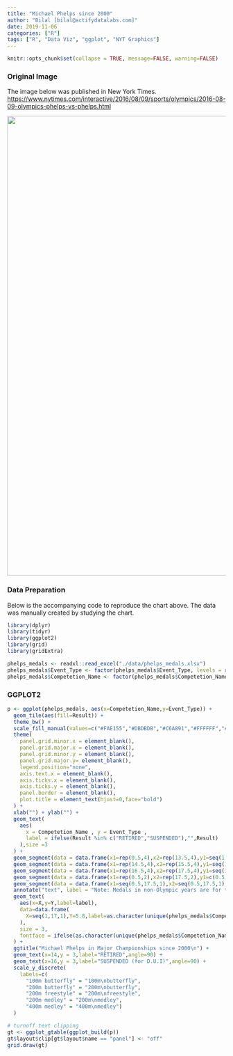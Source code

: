 ```yaml
---
title: "Michael Phelps since 2000"
author: "Bilal [bilal@actifydatalabs.com]"
date: 2019-11-06
categories: ["R"]
tags: ["R", "Data Viz", "ggplot", "NYT Graphics"]
---
```


```r
knitr::opts_chunk$set(collapse = TRUE, message=FALSE, warning=FALSE)
```

### Original Image


The image below was published in New York Times. <https://www.nytimes.com/interactive/2016/08/09/sports/olympics/2016-08-09-olympics-phelps-vs-phelps.html> 

<p><img src="/dataviz-r/post/2019-11-06-michael-phelps-medals_files/images/nyt_medals-945.png" width="1056" /></p>

### Data Preparation


Below is the accompanying code to reproduce the chart above. The data was manually created by studying the chart.

```r
library(dplyr)
library(tidyr)
library(ggplot2)
library(grid)
library(gridExtra)

phelps_medals <- readxl::read_excel("./data/phelps_medals.xlsx")
phelps_medals$Event_Type <- factor(phelps_medals$Event_Type, levels = rev(phelps_medals$Event_Type %>% unique()))
phelps_medals$Competetion_Name <- factor(phelps_medals$Competetion_Name, levels = phelps_medals$Competetion_Name %>% unique())

```

### GGPLOT2


```r
p <- ggplot(phelps_medals, aes(x=Competetion_Name,y=Event_Type)) + 
  geom_tile(aes(fill=Result)) + 
  theme_bw() + 
  scale_fill_manual(values=c("#FAE155","#DBDBDB","#C6A891","#FFFFFF","#FFFFFF","#FFFFFF","#FFFFFF","#FFFFFF")) +
  theme(
    panel.grid.minor.x = element_blank(),
    panel.grid.major.x = element_blank(),
    panel.grid.minor.y = element_blank(),
    panel.grid.major.y= element_blank(),
    legend.position="none",
    axis.text.x = element_blank(),
    axis.ticks.x = element_blank(),
    axis.ticks.y = element_blank(),
    panel.border = element_blank(),
    plot.title = element_text(hjust=0,face="bold")
  ) + 
  xlab("") + ylab("") + 
  geom_text(
    aes(
      x = Competetion_Name , y = Event_Type , 
      label = ifelse(Result %in% c("RETIRED","SUSPENDED"),"",Result)
    ),size =3
  ) + 
  geom_segment(data = data.frame(x1=rep(0.5,4),x2=rep(13.5,4),y1=seq(1.5,4.5,1),y2=seq(1.5,4.5,1)),aes(x = x1, y = y1, xend = x2, yend = y2),size=0.5,color="dark grey") + 
  geom_segment(data = data.frame(x1=rep(14.5,4),x2=rep(15.5,4),y1=seq(1.5,4.5,1),y2=seq(1.5,4.5,1)),aes(x = x1, y = y1, xend = x2, yend = y2),size=0.5,color="dark grey") + 
  geom_segment(data = data.frame(x1=rep(16.5,4),x2=rep(17.5,4),y1=seq(1.5,4.5,1),y2=seq(1.5,4.5,1)),aes(x = x1, y = y1, xend = x2, yend = y2),size=0.5,color="dark grey") + 
  geom_segment(data = data.frame(x1=rep(0.5,2),x2=rep(17.5,2),y1=c(0.5,5.5),y2=c(0.5,5.5)),aes(x = x1, y = y1, xend = x2, yend = y2),size=0.5,color="dark grey") +
  geom_segment(data = data.frame(x1=seq(0.5,17.5,1),x2=seq(0.5,17.5,1),y1=rep(0.5,18),y2=rep(5.5,18)),aes(x = x1, y = y1, xend = x2, yend = y2),size=0.5,color="dark grey") + 
  annotate("text", label = "Note: Medals in non-Olympic years are for the Pan Pacific Championships (PP) or the World Championships (WC).\nPhelps was retired in 2013, and being punished for a D.U.I. in  2015. Relay races and a 2006 silver medal in the backstroke are not shown.", x = 0.5, y = -0.5, size = 4, colour = "grey",hjust = 0,vjust=0) + 
  geom_text(
    aes(x=X,y=Y,label=label),
    data=data.frame(
      X=seq(1,17,1),Y=5.8,label=as.character(unique(phelps_medals$Competetion_Name))
    ),
    size = 3,
    fontface = ifelse(as.character(unique(phelps_medals$Competetion_Name)) %in% c("Sydney 2000","Athens 2004","Beijing 2008","London 2012","Rio 2016"),"bold","plain")
  ) + 
  ggtitle("Michael Phelps in Major Championships since 2000\n") + 
  geom_text(x=14,y = 3,label="RETIRED",angle=90) + 
  geom_text(x=16,y = 3,label="SUSPENDED (for D.U.I)",angle=90) + 
  scale_y_discrete(
    labels=c(
      "100m butterfly" = "100m\nbutterfly",
      "200m butterfly" = "200m\nbutterfly",
      "200m freestyle" = "200m\nfreestyle",
      "200m medley" = "200m\nmedley",
      "400m medley" = "400m\nmedley")
  )

# turnoff text clipping
gt <- ggplot_gtable(ggplot_build(p))
gt$layout$clip[gt$layout$name == "panel"] <- "off"
grid.draw(gt)
```
